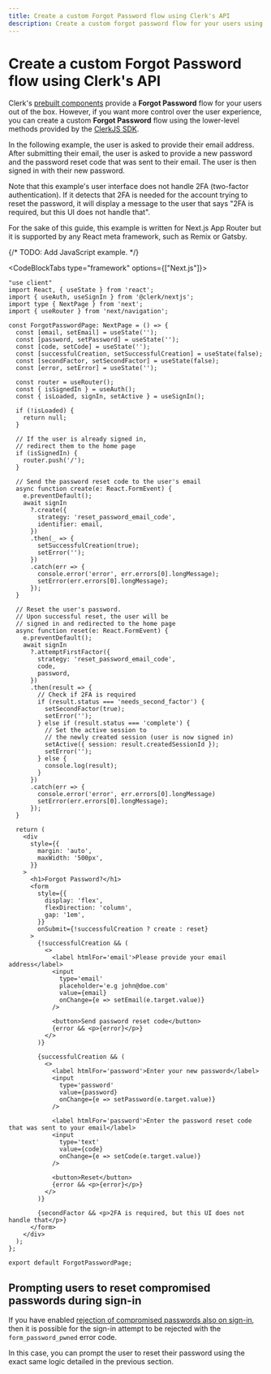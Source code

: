 ```yaml
---
title: Create a custom Forgot Password flow using Clerk's API
description: Create a custom forgot password flow for your users using the lower level methods provided by the ClerkJS SDK.
---
```


# Create a custom Forgot Password flow using Clerk's API

Clerk's [prebuilt components](/docs/components/overview) provide a **Forgot Password** flow for your users out of the box. However, if you want more control over the user experience, you can create a custom **Forgot Password** flow using the lower-level methods provided by the [ClerkJS SDK](/docs/references/javascript/overview).

In the following example, the user is asked to provide their email address. After submitting their email, the user is asked to provide a new password and the password reset code that was sent to their email. The user is then signed in with their new password.

Note that this example's user interface does not handle 2FA (two-factor authentication). If it detects that 2FA is needed for the account trying to reset the password, it will display a message to the user that says "2FA is required, but this UI does not handle that".

For the sake of this guide, this example is written for Next.js App Router but it is supported by any React meta framework, such as Remix or Gatsby.

{/* TODO: Add JavaScript example. */}

<CodeBlockTabs type="framework" options={["Next.js"]}>
  ```tsx {{ filename: 'app/forgot-password.tsx' }}
  "use client"
  import React, { useState } from 'react';
  import { useAuth, useSignIn } from '@clerk/nextjs';
  import type { NextPage } from 'next';
  import { useRouter } from 'next/navigation';

  const ForgotPasswordPage: NextPage = () => {
    const [email, setEmail] = useState('');
    const [password, setPassword] = useState('');
    const [code, setCode] = useState('');
    const [successfulCreation, setSuccessfulCreation] = useState(false);
    const [secondFactor, setSecondFactor] = useState(false);
    const [error, setError] = useState('');

    const router = useRouter();
    const { isSignedIn } = useAuth();
    const { isLoaded, signIn, setActive } = useSignIn();

    if (!isLoaded) {
      return null;
    }

    // If the user is already signed in,
    // redirect them to the home page
    if (isSignedIn) {
      router.push('/');
    }

    // Send the password reset code to the user's email
    async function create(e: React.FormEvent) {
      e.preventDefault();
      await signIn
        ?.create({
          strategy: 'reset_password_email_code',
          identifier: email,
        })
        .then(_ => {
          setSuccessfulCreation(true);
          setError('');
        })
        .catch(err => {
          console.error('error', err.errors[0].longMessage);
          setError(err.errors[0].longMessage);
        });
    }

    // Reset the user's password. 
    // Upon successful reset, the user will be 
    // signed in and redirected to the home page
    async function reset(e: React.FormEvent) {
      e.preventDefault();
      await signIn
        ?.attemptFirstFactor({
          strategy: 'reset_password_email_code',
          code,
          password,
        })
        .then(result => {
          // Check if 2FA is required
          if (result.status === 'needs_second_factor') {
            setSecondFactor(true);
            setError('');
          } else if (result.status === 'complete') {
            // Set the active session to 
            // the newly created session (user is now signed in)
            setActive({ session: result.createdSessionId });
            setError('');
          } else {
            console.log(result);
          }
        })
        .catch(err => {
          console.error('error', err.errors[0].longMessage)
          setError(err.errors[0].longMessage);
        });
    }

    return (
      <div
        style={{
          margin: 'auto',
          maxWidth: '500px',
        }}
      >
        <h1>Forgot Password?</h1>
        <form
          style={{
            display: 'flex',
            flexDirection: 'column',
            gap: '1em',
          }}
          onSubmit={!successfulCreation ? create : reset}
        >
          {!successfulCreation && (
            <>
              <label htmlFor='email'>Please provide your email address</label>
              <input
                type='email'
                placeholder='e.g john@doe.com'
                value={email}
                onChange={e => setEmail(e.target.value)}
              />

              <button>Send password reset code</button>
              {error && <p>{error}</p>}
            </>
          )}

          {successfulCreation && (
            <>
              <label htmlFor='password'>Enter your new password</label>
              <input
                type='password'
                value={password}
                onChange={e => setPassword(e.target.value)}
              />

              <label htmlFor='password'>Enter the password reset code that was sent to your email</label>
              <input
                type='text'
                value={code}
                onChange={e => setCode(e.target.value)}
              />

              <button>Reset</button>
              {error && <p>{error}</p>}
            </>
          )}

          {secondFactor && <p>2FA is required, but this UI does not handle that</p>}
        </form>
      </div>
    );
  };

  export default ForgotPasswordPage;
  ```
</CodeBlockTabs>

## Prompting users to reset compromised passwords during sign-in

If you have enabled [rejection of compromised passwords also on sign-in](/docs/security/password-protection#reject-compromised-passwords-on-sign-in), then it is possible for the sign-in attempt to be rejected with the `form_password_pwned` error code.

In this case, you can prompt the user to reset their password using the exact same logic detailed in the previous section.
